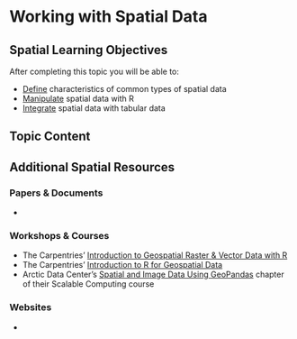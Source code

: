 
# Working with Spatial Data

## Spatial Learning Objectives

After completing this topic you will be able to: 

- <u>Define</u> characteristics of common types of spatial data
- <u>Manipulate</u> spatial data with R
- <u>Integrate</u> spatial data with tabular data

## Topic Content



## Additional Spatial Resources

### Papers & Documents

- 

### Workshops & Courses

- The Carpentries' [Introduction to Geospatial Raster & Vector Data with R](https://datacarpentry.org/r-raster-vector-geospatial/)
- The Carpentries' [Introduction to R for Geospatial Data](https://datacarpentry.org/r-intro-geospatial/index.html)
- Arctic Data Center's [Spatial and Image Data Using GeoPandas](https://learning.nceas.ucsb.edu/2023-03-arctic/sections/geopandas.html) chapter of their Scalable Computing course

### Websites

- 
